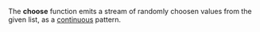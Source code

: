 The '''choose''' function emits a stream of randomly choosen values from the given list, as a [[Oscillators|continuous]] pattern.